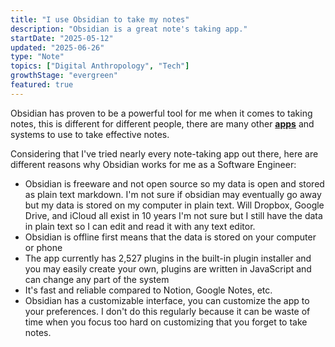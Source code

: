 ```yaml
---
title: "I use Obsidian to take my notes"
description: "Obsidian is a great note's taking app."
startDate: "2025-05-12"
updated: "2025-06-26"
type: "Note"
topics: ["Digital Anthropology", "Tech"]
growthStage: "evergreen"
featured: true
---
```


Obsidian has proven to be a powerful tool for me when it comes to taking notes, this is different 
for different people, there are many other **[apps](https://taking-notes-six.vercel.app/posts/notes-taking-tool)** 
and systems to use to take effective notes. 

Considering that I've tried nearly every note-taking app out there, here are different reasons why Obsidian 
works for me as a Software Engineer:
- Obsidian is freeware and not open source so my data is open and stored as plain text markdown. 
I'm not sure if obsidian may eventually go away but my data is stored on my computer in plain text. Will Dropbox, 
Google Drive, and iCloud all exist in 10 years I'm not sure but I still have the data in plain text so I can edit 
and read it with any text editor.
- Obsidian is offline first means that the data is stored on your computer or phone
- The app currently has 2,527 plugins in the built-in plugin installer and you may easily create your own, 
plugins are written in JavaScript and can change any part of the system 
- It's fast and reliable compared to Notion, Google Notes, etc.
- Obsidian has a customizable interface, you can customize the app to your preferences. I don't do this 
regularly because it can be waste of time when you focus too hard on customizing that you forget to take notes.
